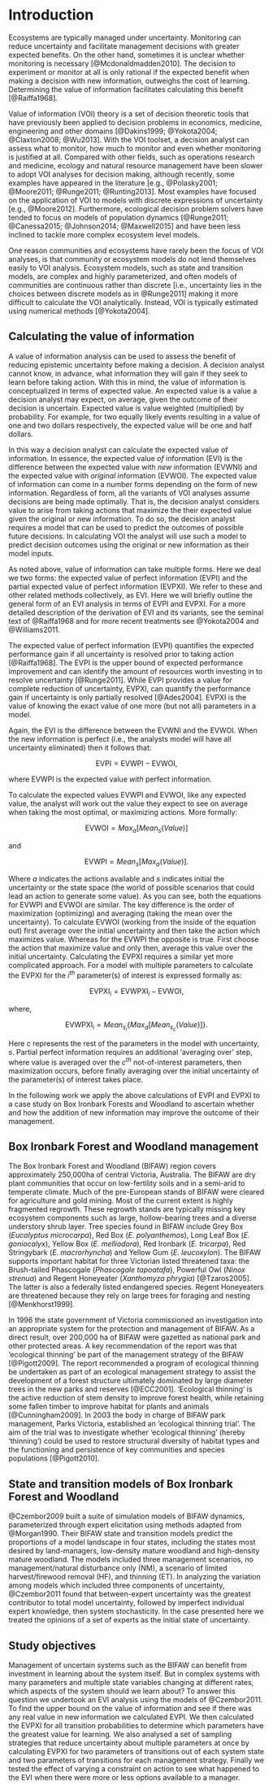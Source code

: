 Introduction
============

Ecosystems are typically managed under uncertainty. Monitoring can reduce uncertainty and facilitate management decisions with greater expected benefits. On the other hand, sometimes it is unclear whether monitoring is necessary [@Mcdonaldmadden2010]. The decision to experiment or monitor at all is only rational if the expected benefit when making a decision with new information, outweighs the cost of learning. Determining the value of information facilitates calculating this benefit [@Raiffa1968].

Value of information (VOI) theory is a set of decision theoretic tools that have previously been applied to decision problems in economics, medicine, engineering and other domains [@Dakins1999; @Yokota2004; @Claxton2008; @Wu2013]. With the VOI toolset, a decision analyst can assess what to monitor, how much to monitor and even whether monitoring is justified at all. Compared with other fields, such as operations research and medicine, ecology and natural resource management have been slower to adopt VOI analyses for decision making, although recently, some examples have appeared in the literature [e.g., @Polasky2001; @Moore2011; @Runge2011; @Runting2013]. Most examples have focused on the application of VOI to models with discrete expressions of uncertainty [e.g., @Moore2012]. Furthermore, ecological decision problem solvers have tended to focus on models of population dynamics [@Runge2011; @Canessa2015; @Johnson2014; @Maxwell2015] and have been less inclined to tackle more complex ecosystem level models.

One reason communities and ecosystems have rarely been the focus of VOI analyses, is that community or ecosystem models do not lend themselves easily to VOI analysis. Ecosystem models, such as state and transition models, are complex and highly parameterized, and often models of communities are continuous rather than discrete [i.e., uncertainty lies in the choices between discrete models as in @Runge2011] making it more difficult to calculate the VOI analytically. Instead, VOI is typically estimated using numerical methods [@Yokota2004].

Calculating the value of information
------------------------------------

A value of information analysis can be used to assess the benefit of reducing epistemic uncertainty before making a decision. A decision analyst cannot know, in advance, what information they will gain if they seek to learn before taking action. With this in mind, the value of information is conceptualized in terms of expected value. An expected value is a value a decision analyst may expect, on average, given the outcome of their decision is uncertain. Expected value is value weighted (multiplied) by probability. For example, for two equally likely events resulting in a value of one and two dollars respectively, the expected value will be one and half dollars.

In this way a decision analyst can calculate the expected value of information. In essence, the expected value _of_ information (EVI) is the difference between the expected value with _new_ information (EVWNI) and the expected value with _original_ information (EVWOI). The expected value of information can come in a number forms depending on the form of new information. Regardless of form, all the variants of VOI analyses assume decisions are being made optimally. That is, the decision analyst considers value to arise from taking actions that maximize the their expected value given the original or new information. To do so, the decision analyst requires a model that can be used to predict the outcomes of possible future decisions. In calculating VOI the analyst will use such a model to predict decision outcomes using the original or new information as their model inputs.

As noted above, value of information can take multiple forms. Here we deal we two forms: the expected value of perfect information (EVPI) and the partial expected value of perfect information (EVPXI). We refer to these and other related methods collectively, as EVI. Here we will briefly outline the general form of an EVI analysis in terms of EVPI and EVPXI. For a more detailed description of the derivation of EVI and its variants, see the seminal text of @Raiffa1968 and for more recent treatments see @Yokota2004 and @Williams2011.

The expected value of perfect information (EVPI) quantifies the expected performance gain if all uncertainty is resolved prior to taking action [@Raiffa1968]. The EVPI is the upper bound of expected performance improvement and can identify the amount of resources worth investing in to resolve uncertainty [@Runge2011]. While EVPI provides a value for complete reduction of uncertainty, EVPXI, can quantify the performance gain if uncertainty is only partially resolved [@Ades2004]. EVPXI is the value of knowing the exact value of one more (but not all) parameters in a model.

Again, the EVI is the difference between the EVWNI and the EVWOI. When the new information is perfect (i.e., the analysts model will have all uncertainty eliminated) then it follows that:

$$ \mathrm{EVPI} = \mathrm{EVWPI} - \mathrm{EVWOI}, $$

where EVWPI is the expected value _with_ perfect information.

To calculate the expected values EVWPI and EVWOI, like any expected value, the analyst will work out the value they expect to see on average when taking the most optimal, or maximizing actions. More formally:

$$ \mathrm{EVWOI} = Max_{a}[Mean_{s}(Value)] $$

and

$$ \mathrm{EVWPI} = Mean_{s}[Max_{a}(Value)]. $$

Where $a$ indicates the actions available and $s$ indicates initial the uncertainty or the state space (the world of possible scenarios that could lead an action to generate some value). As you can see, both the equations for EVWPI and EVWOI are similar. The key difference is the order of maximization (optimizing) and averaging (taking the mean over the uncertainty). To calculate EVWOI (working from the inside of the equation out) first average over the initial uncertainty and then take the action which maximizes value. Whereas for the EVWPI the opposite is true. First choose the action that maximize value and only then, average this value over the initial uncertainty. Calculating the EVPXI requires a similar yet more complicated approach. For a model with multiple parameters to calculate the EVPXI for the $i^{th}$ parameter(s) of interest is expressed formally as:

$$ \mathrm{EVPXI_i} = \mathrm{EVWPXI_i} - \mathrm{EVWOI}, $$

where,

$$ \mathrm{EVWPXI_i} = Mean_{s_i}\{Max_{a}[Mean_{s_c}(Value)]\}. $$

Here $c$ represents the rest of the parameters in the model with uncertainty, $s$. Partial perfect information requires an additional 'averaging over' step, where value is averaged over the $c^{th}$ not-of-interest parameters, then maximization occurs, before finally averaging over the initial uncertainty of the parameter(s) of interest takes place.

In the following work we apply the above calculations of EVPI and EVPXI to a case study on Box Ironbark Forests and Woodland to ascertain whether and how the addition of new information may improve the outcome of their management. 

Box Ironbark Forest and Woodland management
-------------------------------------------

The Box Ironbark Forest and Woodland (BIFAW) region covers approximately 250,000ha of central Victoria, Australia. The BIFAW are dry plant communities that occur on low-fertility soils and in a semi-arid to temperate climate. Much of the pre-European stands of BIFAW were cleared for agriculture and gold mining. Most of the current extent is highly fragmented regrowth. These regrowth stands are typically missing key ecosystem components such as large, hollow-bearing trees and a diverse understory shrub layer. Tree species found in BIFAW include Grey Box (*Eucalyptus microcarpa*), Red Box (*E. polyanthemos*), Long Leaf Box (*E. goniocalyx*), Yellow Box (*E. melliodora*), Red Ironbark (*E. tricarpa*), Red Stringybark (*E. macrorhyncha*) and Yellow Gum (*E. leucoxylon*). The BIFAW supports important habitat for three Victorian listed threatened taxa: the Brush-tailed Phascogale (*Phascogale tapoatafa*), Powerful Owl (*Ninox strenua*) and Regent Honeyeater (*Xanthomyza phrygia*) [@Tzaros2005]. The latter is also a federally listed endangered species. Regent Honeyeaters are threatened because they rely on large trees for foraging and nesting [@Menkhorst1999].

In 1996 the state government of Victoria commissioned an investigation into an appropriate system for the protection and management of BIFAW. As a direct result, over 200,000 ha of BIFAW were gazetted as national park and other protected areas. A key recommendation of the report was that 'ecological thinning' be part of the management strategy of the BIFAW [@Pigott2009]. The report recommended a program of ecological thinning be undertaken as part of an ecological management strategy to assist the development of a forest structure ultimately dominated by large diameter trees in the new parks and reserves [@ECC2001]. 'Ecological thinning' is the active reduction of stem density to improve forest health, while retaining some fallen timber to improve habitat for plants and animals [@Cunningham2009]. In 2003 the body in charge of BIFAW park management, Parks Victoria, established an 'ecological thinning trial'. The aim of the trial was to investigate whether 'ecological thinning' (hereby 'thinning') could be used to restore structural diversity of habitat types and the functioning and persistence of key communities and species populations [@Pigott2010].

State and transition models of Box Ironbark Forest and Woodland
---------------------------------------------------------------

@Czembor2009 built a suite of simulation models of BIFAW dynamics, parameterized through expert elicitation using methods adapted from @Morgan1990. Their BIFAW state and transition models predict the proportions of a model landscape in four states, including the states most desired by land-managers, low-density mature woodland and high-density mature woodland. The models included three management scenarios, no management/natural disturbance only (NM), a scenario of limited harvest/firewood removal (HF), and thinning (ET). In analyzing the variation among models which included three components of uncertainty, @Czembor2011 found that between-expert uncertainty was the greatest contributor to total model uncertainty, followed by imperfect individual expert knowledge, then system stochasticity. In the case presented here we treated the opinions of a set of experts as the initial state of uncertainty. 

Study objectives
----------------

Management of uncertain systems such as the BIFAW can benefit from investment in learning about the system itself. But in complex systems with many parameters and multiple state variables changing at different rates, which aspects of the system should we learn about? To answer this question we undertook an EVI analysis using the models of @Czembor2011. To find the upper bound on the value of information and see if there was any real value in new information we calculated EVPI. We then calculated the EVPXI for all transition probabilities to determine which parameters have the greatest value for learning. We also analysed a set of sampling strategies that reduce uncertainty about multiple parameters at once by calculating EVPXI for two parameters of transitions out of each system state and two parameters of transitions for each management strategy. Finally we tested the effect of varying a constraint on action to see what happened to the EVI when there were more or less options available to a manager.
